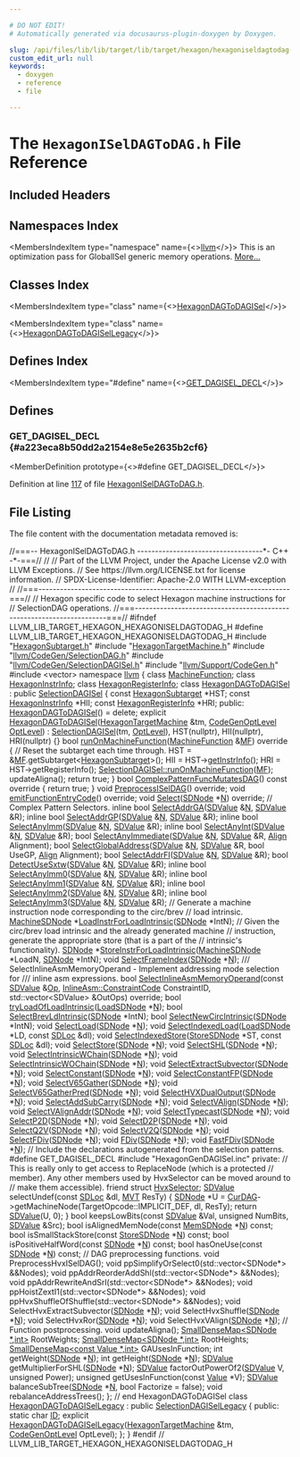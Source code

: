 ```yaml
---

# DO NOT EDIT!
# Automatically generated via docusaurus-plugin-doxygen by Doxygen.

slug: /api/files/lib/lib/target/lib/target/hexagon/hexagoniseldagtodag-h
custom_edit_url: null
keywords:
  - doxygen
  - reference
  - file

---
```





# The `HexagonISelDAGToDAG.h` File Reference

<DoxygenPage pluginConfig={pluginConfig}>



## Included Headers

<IncludesList>
<IncludesListItem
  filePath="HexagonSubtarget.h"
  permalink="/docs/api/files/lib/lib/target/lib/target/hexagon/hexagonsubtarget-h"
  isLocal="true" />
<IncludesListItem
  filePath="HexagonTargetMachine.h"
  permalink="/docs/api/files/lib/lib/target/lib/target/hexagon/hexagontargetmachine-h"
  isLocal="true" />
<IncludesListItem
  filePath="llvm/CodeGen/SelectionDAG.h"
  permalink="/docs/api/files/include/include/llvm/include/llvm/codegen/selectiondag-h"
  isLocal="true" />
<IncludesListItem
  filePath="llvm/CodeGen/SelectionDAGISel.h"
  permalink="/docs/api/files/include/include/llvm/include/llvm/codegen/selectiondagisel-h"
  isLocal="true" />
<IncludesListItem
  filePath="llvm/Support/CodeGen.h"
  permalink="/docs/api/files/include/include/llvm/include/llvm/support/codegen-h"
  isLocal="true" />
<IncludesListItem
  filePath="vector"
  permalink=""
  isLocal="false" />
<IncludesListItem
  filePath="HexagonGenDAGISel.inc"
  permalink=""
  isLocal="true" />
</IncludesList>

## Namespaces Index

<MembersIndex>

<MembersIndexItem
  type="namespace"
  name={<><a href="/docs/api/namespaces/llvm">llvm</a></>}>
This is an optimization pass for GlobalISel generic memory operations. <a href="/docs/api/namespaces/llvm/#details">More...</a>
</MembersIndexItem>

</MembersIndex>

## Classes Index

<MembersIndex>

<MembersIndexItem
  type="class"
  name={<><a href="/docs/api/classes/llvm/hexagondagtodagisel">HexagonDAGToDAGISel</a></>}>
</MembersIndexItem>

<MembersIndexItem
  type="class"
  name={<><a href="/docs/api/classes/llvm/hexagondagtodagisellegacy">HexagonDAGToDAGISelLegacy</a></>}>
</MembersIndexItem>

</MembersIndex>

## Defines Index

<MembersIndex>

<MembersIndexItem
  type="#define"
  name={<><a href="#a223eca8b50dd2a2154e8e5e2635b2cf6">GET&#95;DAGISEL&#95;DECL</a></>}>
</MembersIndexItem>

</MembersIndex>


<SectionDefinition>

## Defines

### GET&#95;DAGISEL&#95;DECL {#a223eca8b50dd2a2154e8e5e2635b2cf6}

<MemberDefinition
  prototype={<>#define GET&#95;DAGISEL&#95;DECL</>}>

Definition at line <a href="#l00117">117</a> of file <a href="/docs/api/files/lib/lib/target/lib/target/hexagon/hexagoniseldagtodag-h">HexagonISelDAGToDAG.h</a>.
</MemberDefinition>

</SectionDefinition>

## File Listing

The file content with the documentation metadata removed is:

<ProgramListing>

<Link id="l00001" /><CodeLine lineNumber="1"><Highlight kind="comment">//===-- HexagonISelDAGToDAG.h -----------------------------------&#42;- C++ -&#42;-===//</Highlight><Highlight kind="normal"></Highlight></CodeLine>
<Link id="l00002" /><CodeLine lineNumber="2"><Highlight kind="normal"></Highlight><Highlight kind="comment">//</Highlight><Highlight kind="normal"></Highlight></CodeLine>
<Link id="l00003" /><CodeLine lineNumber="3"><Highlight kind="normal"></Highlight><Highlight kind="comment">// Part of the LLVM Project, under the Apache License v2.0 with LLVM Exceptions.</Highlight><Highlight kind="normal"></Highlight></CodeLine>
<Link id="l00004" /><CodeLine lineNumber="4"><Highlight kind="normal"></Highlight><Highlight kind="comment">// See https://llvm.org/LICENSE.txt for license information.</Highlight><Highlight kind="normal"></Highlight></CodeLine>
<Link id="l00005" /><CodeLine lineNumber="5"><Highlight kind="normal"></Highlight><Highlight kind="comment">// SPDX-License-Identifier: Apache-2.0 WITH LLVM-exception</Highlight><Highlight kind="normal"></Highlight></CodeLine>
<Link id="l00006" /><CodeLine lineNumber="6"><Highlight kind="normal"></Highlight><Highlight kind="comment">//</Highlight><Highlight kind="normal"></Highlight></CodeLine>
<Link id="l00007" /><CodeLine lineNumber="7"><Highlight kind="normal"></Highlight><Highlight kind="comment">//===----------------------------------------------------------------------===//</Highlight><Highlight kind="normal"></Highlight></CodeLine>
<Link id="l00008" /><CodeLine lineNumber="8"><Highlight kind="normal"></Highlight><Highlight kind="comment">// Hexagon specific code to select Hexagon machine instructions for</Highlight><Highlight kind="normal"></Highlight></CodeLine>
<Link id="l00009" /><CodeLine lineNumber="9"><Highlight kind="normal"></Highlight><Highlight kind="comment">// SelectionDAG operations.</Highlight><Highlight kind="normal"></Highlight></CodeLine>
<Link id="l00010" /><CodeLine lineNumber="10"><Highlight kind="normal"></Highlight><Highlight kind="comment">//===----------------------------------------------------------------------===//</Highlight><Highlight kind="normal"></Highlight></CodeLine>
<Link id="l00011" /><CodeLine lineNumber="11"><Highlight kind="normal"></Highlight></CodeLine>
<Link id="l00012" /><CodeLine lineNumber="12"><Highlight kind="normal"></Highlight><Highlight kind="preprocessor">#ifndef LLVM&#95;LIB&#95;TARGET&#95;HEXAGON&#95;HEXAGONISELDAGTODAG&#95;H</Highlight><Highlight kind="normal"></Highlight></CodeLine>
<Link id="l00013" /><CodeLine lineNumber="13"><Highlight kind="normal"></Highlight><Highlight kind="preprocessor">#define LLVM&#95;LIB&#95;TARGET&#95;HEXAGON&#95;HEXAGONISELDAGTODAG&#95;H</Highlight><Highlight kind="normal"></Highlight></CodeLine>
<Link id="l00014" /><CodeLine lineNumber="14"><Highlight kind="normal"></Highlight></CodeLine>
<Link id="l00015" /><CodeLine lineNumber="15"><Highlight kind="normal"></Highlight><Highlight kind="preprocessor">#include &quot;<a href="/docs/api/files/lib/lib/target/lib/target/hexagon/hexagonsubtarget-h">HexagonSubtarget.h</a>&quot;</Highlight><Highlight kind="normal"></Highlight></CodeLine>
<Link id="l00016" /><CodeLine lineNumber="16"><Highlight kind="normal"></Highlight><Highlight kind="preprocessor">#include &quot;<a href="/docs/api/files/lib/lib/target/lib/target/hexagon/hexagontargetmachine-h">HexagonTargetMachine.h</a>&quot;</Highlight><Highlight kind="normal"></Highlight></CodeLine>
<Link id="l00017" /><CodeLine lineNumber="17"><Highlight kind="normal"></Highlight><Highlight kind="preprocessor">#include &quot;<a href="/docs/api/files/include/include/llvm/include/llvm/codegen/selectiondag-h">llvm/CodeGen/SelectionDAG.h</a>&quot;</Highlight><Highlight kind="normal"></Highlight></CodeLine>
<Link id="l00018" /><CodeLine lineNumber="18"><Highlight kind="normal"></Highlight><Highlight kind="preprocessor">#include &quot;<a href="/docs/api/files/include/include/llvm/include/llvm/codegen/selectiondagisel-h">llvm/CodeGen/SelectionDAGISel.h</a>&quot;</Highlight><Highlight kind="normal"></Highlight></CodeLine>
<Link id="l00019" /><CodeLine lineNumber="19"><Highlight kind="normal"></Highlight><Highlight kind="preprocessor">#include &quot;<a href="/docs/api/files/include/include/llvm/include/llvm/support/codegen-h">llvm/Support/CodeGen.h</a>&quot;</Highlight><Highlight kind="normal"></Highlight></CodeLine>
<Link id="l00020" /><CodeLine lineNumber="20"><Highlight kind="normal"></Highlight></CodeLine>
<Link id="l00021" /><CodeLine lineNumber="21"><Highlight kind="normal"></Highlight><Highlight kind="preprocessor">#include &lt;vector&gt;</Highlight><Highlight kind="normal"></Highlight></CodeLine>
<Link id="l00022" /><CodeLine lineNumber="22"><Highlight kind="normal"></Highlight></CodeLine>
<Link id="l00023" /><CodeLine lineNumber="23"><Highlight kind="normal"></Highlight><Highlight kind="keyword">namespace </Highlight><Highlight kind="normal"><a href="/docs/api/namespaces/llvm">llvm</a> &#123;</Highlight></CodeLine>
<Link id="l00024" /><CodeLine lineNumber="24"><Highlight kind="normal"></Highlight><Highlight kind="keyword">class </Highlight><Highlight kind="normal"><a href="/docs/api/classes/llvm/machinefunction">MachineFunction</a>;</Highlight></CodeLine>
<Link id="l00025" /><CodeLine lineNumber="25"><Highlight kind="normal"></Highlight><Highlight kind="keyword">class </Highlight><Highlight kind="normal"><a href="/docs/api/classes/llvm/hexagoninstrinfo">HexagonInstrInfo</a>;</Highlight></CodeLine>
<Link id="l00026" /><CodeLine lineNumber="26"><Highlight kind="normal"></Highlight><Highlight kind="keyword">class </Highlight><Highlight kind="normal"><a href="/docs/api/classes/llvm/hexagonregisterinfo">HexagonRegisterInfo</a>;</Highlight></CodeLine>
<Link id="l00027" /><CodeLine lineNumber="27"><Highlight kind="normal"></Highlight></CodeLine>
<Link id="l00028" /><CodeLine lineNumber="28" lineLink="/docs/api/classes/llvm/hexagondagtodagisel"><Highlight kind="normal"></Highlight><Highlight kind="keyword">class </Highlight><Highlight kind="normal"><a href="/docs/api/classes/llvm/hexagondagtodagisel/#ad43aeffcda0c2f1e1c77014659780f6b">HexagonDAGToDAGISel</a> : </Highlight><Highlight kind="keyword">public</Highlight><Highlight kind="normal"> <a href="/docs/api/classes/llvm/selectiondagisel/#aeac54a65abd3a93279e58b0f474028fc">SelectionDAGISel</a> &#123;</Highlight></CodeLine>
<Link id="l00029" /><CodeLine lineNumber="29"><Highlight kind="normal">  </Highlight><Highlight kind="keyword">const</Highlight><Highlight kind="normal"> <a href="/docs/api/classes/llvm/hexagonsubtarget">HexagonSubtarget</a> &#42;HST;</Highlight></CodeLine>
<Link id="l00030" /><CodeLine lineNumber="30"><Highlight kind="normal">  </Highlight><Highlight kind="keyword">const</Highlight><Highlight kind="normal"> <a href="/docs/api/classes/llvm/hexagoninstrinfo">HexagonInstrInfo</a> &#42;HII;</Highlight></CodeLine>
<Link id="l00031" /><CodeLine lineNumber="31"><Highlight kind="normal">  </Highlight><Highlight kind="keyword">const</Highlight><Highlight kind="normal"> <a href="/docs/api/classes/llvm/hexagonregisterinfo">HexagonRegisterInfo</a> &#42;HRI;</Highlight></CodeLine>
<Link id="l00032" /><CodeLine lineNumber="32"><Highlight kind="normal"></Highlight></CodeLine>
<Link id="l00033" /><CodeLine lineNumber="33"><Highlight kind="normal"></Highlight><Highlight kind="keyword">public</Highlight><Highlight kind="normal">:</Highlight></CodeLine>
<Link id="l00034" /><CodeLine lineNumber="34" lineLink="/docs/api/classes/llvm/hexagondagtodagisel/#ad43aeffcda0c2f1e1c77014659780f6b"><Highlight kind="normal">  <a href="/docs/api/classes/llvm/hexagondagtodagisel/#ad43aeffcda0c2f1e1c77014659780f6b">HexagonDAGToDAGISel</a>() = </Highlight><Highlight kind="keyword">delete</Highlight><Highlight kind="normal">;</Highlight></CodeLine>
<Link id="l00035" /><CodeLine lineNumber="35"><Highlight kind="normal"></Highlight></CodeLine>
<Link id="l00036" /><CodeLine lineNumber="36" lineLink="/docs/api/classes/llvm/hexagondagtodagisel/#ae941b461f1abda6ef7a697597cb7e585"><Highlight kind="normal">  </Highlight><Highlight kind="keyword">explicit</Highlight><Highlight kind="normal"> <a href="/docs/api/classes/llvm/hexagondagtodagisel/#ae941b461f1abda6ef7a697597cb7e585">HexagonDAGToDAGISel</a>(<a href="/docs/api/classes/llvm/hexagontargetmachine">HexagonTargetMachine</a> &amp;tm,</Highlight></CodeLine>
<Link id="l00037" /><CodeLine lineNumber="37"><Highlight kind="normal">                               <a href="/docs/api/namespaces/llvm/#a8ec1bf8d7b792ca9fac56f8514db18d2">CodeGenOptLevel</a> <a href="/docs/api/classes/llvm/selectiondagisel/#a5386ceeb71599848944185c0035e0e94">OptLevel</a>)</Highlight></CodeLine>
<Link id="l00038" /><CodeLine lineNumber="38"><Highlight kind="normal">      : <a href="/docs/api/classes/llvm/selectiondagisel/#aeac54a65abd3a93279e58b0f474028fc">SelectionDAGISel</a>(tm, <a href="/docs/api/classes/llvm/selectiondagisel/#a5386ceeb71599848944185c0035e0e94">OptLevel</a>), HST(nullptr), HII(nullptr),</Highlight></CodeLine>
<Link id="l00039" /><CodeLine lineNumber="39"><Highlight kind="normal">        HRI(nullptr) &#123;&#125;</Highlight></CodeLine>
<Link id="l00040" /><CodeLine lineNumber="40"><Highlight kind="normal"></Highlight></CodeLine>
<Link id="l00041" /><CodeLine lineNumber="41" lineLink="/docs/api/classes/llvm/hexagondagtodagisel/#a7f154b7960df132b1db218bad3216197"><Highlight kind="normal">  </Highlight><Highlight kind="keywordtype">bool</Highlight><Highlight kind="normal"> <a href="/docs/api/classes/llvm/hexagondagtodagisel/#a7f154b7960df132b1db218bad3216197">runOnMachineFunction</a>(<a href="/docs/api/classes/llvm/machinefunction">MachineFunction</a> &amp;<a href="/docs/api/classes/llvm/selectiondagisel/#a23107e32342f5488a5edfa71aff54700">MF</a>)</Highlight><Highlight kind="keyword"> override </Highlight><Highlight kind="normal">&#123;</Highlight></CodeLine>
<Link id="l00042" /><CodeLine lineNumber="42"><Highlight kind="normal">    </Highlight><Highlight kind="comment">// Reset the subtarget each time through.</Highlight><Highlight kind="normal"></Highlight></CodeLine>
<Link id="l00043" /><CodeLine lineNumber="43"><Highlight kind="normal">    HST = &amp;<a href="/docs/api/classes/llvm/selectiondagisel/#a23107e32342f5488a5edfa71aff54700">MF</a>.getSubtarget&lt;<a href="/docs/api/classes/llvm/hexagonsubtarget">HexagonSubtarget</a>&gt;();</Highlight></CodeLine>
<Link id="l00044" /><CodeLine lineNumber="44"><Highlight kind="normal">    HII = HST-&gt;<a href="/docs/api/classes/llvm/hexagonsubtarget/#a21e692502cb75b1488e8b4047000ace6">getInstrInfo</a>();</Highlight></CodeLine>
<Link id="l00045" /><CodeLine lineNumber="45"><Highlight kind="normal">    HRI = HST-&gt;getRegisterInfo();</Highlight></CodeLine>
<Link id="l00046" /><CodeLine lineNumber="46"><Highlight kind="normal">    <a href="/docs/api/classes/llvm/selectiondagisel/#af17ffaab7d809b7d56e212a46f26f1a2">SelectionDAGISel::runOnMachineFunction</a>(<a href="/docs/api/classes/llvm/selectiondagisel/#a23107e32342f5488a5edfa71aff54700">MF</a>);</Highlight></CodeLine>
<Link id="l00047" /><CodeLine lineNumber="47"><Highlight kind="normal">    updateAligna();</Highlight></CodeLine>
<Link id="l00048" /><CodeLine lineNumber="48"><Highlight kind="normal">    </Highlight><Highlight kind="keywordflow">return</Highlight><Highlight kind="normal"> </Highlight><Highlight kind="keyword">true</Highlight><Highlight kind="normal">;</Highlight></CodeLine>
<Link id="l00049" /><CodeLine lineNumber="49"><Highlight kind="normal">  &#125;</Highlight></CodeLine>
<Link id="l00050" /><CodeLine lineNumber="50"><Highlight kind="normal"></Highlight></CodeLine>
<Link id="l00051" /><CodeLine lineNumber="51" lineLink="/docs/api/classes/llvm/hexagondagtodagisel/#af431345c30396b855525264428b10e2a"><Highlight kind="normal">  </Highlight><Highlight kind="keywordtype">bool</Highlight><Highlight kind="normal"> <a href="/docs/api/classes/llvm/hexagondagtodagisel/#af431345c30396b855525264428b10e2a">ComplexPatternFuncMutatesDAG</a>()</Highlight><Highlight kind="keyword"> const override </Highlight><Highlight kind="normal">&#123;</Highlight></CodeLine>
<Link id="l00052" /><CodeLine lineNumber="52"><Highlight kind="normal">    </Highlight><Highlight kind="keywordflow">return</Highlight><Highlight kind="normal"> </Highlight><Highlight kind="keyword">true</Highlight><Highlight kind="normal">;</Highlight></CodeLine>
<Link id="l00053" /><CodeLine lineNumber="53"><Highlight kind="normal">  &#125;</Highlight></CodeLine>
<Link id="l00054" /><CodeLine lineNumber="54"><Highlight kind="normal">  </Highlight><Highlight kind="keywordtype">void</Highlight><Highlight kind="normal"> <a href="/docs/api/classes/llvm/hexagondagtodagisel/#ad83627951b8c14a59773abf836d4e91a">PreprocessISelDAG</a>() </Highlight><Highlight kind="keyword">override</Highlight><Highlight kind="normal">;</Highlight></CodeLine>
<Link id="l00055" /><CodeLine lineNumber="55"><Highlight kind="normal">  </Highlight><Highlight kind="keywordtype">void</Highlight><Highlight kind="normal"> <a href="/docs/api/classes/llvm/hexagondagtodagisel/#a9c2ee381172db4d044e61d3438031d6b">emitFunctionEntryCode</a>() </Highlight><Highlight kind="keyword">override</Highlight><Highlight kind="normal">;</Highlight></CodeLine>
<Link id="l00056" /><CodeLine lineNumber="56"><Highlight kind="normal"></Highlight></CodeLine>
<Link id="l00057" /><CodeLine lineNumber="57"><Highlight kind="normal">  </Highlight><Highlight kind="keywordtype">void</Highlight><Highlight kind="normal"> <a href="/docs/api/files/lib/lib/target/lib/target/amdgpu/amdgpuregbankselect-cpp/#a09bc27545df3b02401428427d0b5ce6f">Select</a>(<a href="/docs/api/classes/llvm/sdnode">SDNode</a> &#42;<a href="/docs/api/files/lib/lib/support/regcomp-c/#a0240ac851181b84ac374872dc5434ee4">N</a>) </Highlight><Highlight kind="keyword">override</Highlight><Highlight kind="normal">;</Highlight></CodeLine>
<Link id="l00058" /><CodeLine lineNumber="58"><Highlight kind="normal"></Highlight></CodeLine>
<Link id="l00059" /><CodeLine lineNumber="59"><Highlight kind="normal">  </Highlight><Highlight kind="comment">// Complex Pattern Selectors.</Highlight><Highlight kind="normal"></Highlight></CodeLine>
<Link id="l00060" /><CodeLine lineNumber="60"><Highlight kind="normal">  </Highlight><Highlight kind="keyword">inline</Highlight><Highlight kind="normal"> </Highlight><Highlight kind="keywordtype">bool</Highlight><Highlight kind="normal"> <a href="/docs/api/classes/llvm/hexagondagtodagisel/#ad82490861a604d6457d0303de8a6dd71">SelectAddrGA</a>(<a href="/docs/api/classes/llvm/sdvalue">SDValue</a> &amp;<a href="/docs/api/files/lib/lib/support/regcomp-c/#a0240ac851181b84ac374872dc5434ee4">N</a>, <a href="/docs/api/classes/llvm/sdvalue">SDValue</a> &amp;R);</Highlight></CodeLine>
<Link id="l00061" /><CodeLine lineNumber="61"><Highlight kind="normal">  </Highlight><Highlight kind="keyword">inline</Highlight><Highlight kind="normal"> </Highlight><Highlight kind="keywordtype">bool</Highlight><Highlight kind="normal"> <a href="/docs/api/classes/llvm/hexagondagtodagisel/#abfabded517d3209aa4c255d960084594">SelectAddrGP</a>(<a href="/docs/api/classes/llvm/sdvalue">SDValue</a> &amp;<a href="/docs/api/files/lib/lib/support/regcomp-c/#a0240ac851181b84ac374872dc5434ee4">N</a>, <a href="/docs/api/classes/llvm/sdvalue">SDValue</a> &amp;R);</Highlight></CodeLine>
<Link id="l00062" /><CodeLine lineNumber="62"><Highlight kind="normal">  </Highlight><Highlight kind="keyword">inline</Highlight><Highlight kind="normal"> </Highlight><Highlight kind="keywordtype">bool</Highlight><Highlight kind="normal"> <a href="/docs/api/classes/llvm/hexagondagtodagisel/#a7527b24d85c4aa35171099953fcabfa2">SelectAnyImm</a>(<a href="/docs/api/classes/llvm/sdvalue">SDValue</a> &amp;<a href="/docs/api/files/lib/lib/support/regcomp-c/#a0240ac851181b84ac374872dc5434ee4">N</a>, <a href="/docs/api/classes/llvm/sdvalue">SDValue</a> &amp;R);</Highlight></CodeLine>
<Link id="l00063" /><CodeLine lineNumber="63"><Highlight kind="normal">  </Highlight><Highlight kind="keyword">inline</Highlight><Highlight kind="normal"> </Highlight><Highlight kind="keywordtype">bool</Highlight><Highlight kind="normal"> <a href="/docs/api/classes/llvm/hexagondagtodagisel/#ad73feabd95918a5b10656d50bc253abf">SelectAnyInt</a>(<a href="/docs/api/classes/llvm/sdvalue">SDValue</a> &amp;<a href="/docs/api/files/lib/lib/support/regcomp-c/#a0240ac851181b84ac374872dc5434ee4">N</a>, <a href="/docs/api/classes/llvm/sdvalue">SDValue</a> &amp;R);</Highlight></CodeLine>
<Link id="l00064" /><CodeLine lineNumber="64"><Highlight kind="normal">  </Highlight><Highlight kind="keywordtype">bool</Highlight><Highlight kind="normal"> <a href="/docs/api/classes/llvm/hexagondagtodagisel/#ac0b6934aa9318a8cb77d28f412a17879">SelectAnyImmediate</a>(<a href="/docs/api/classes/llvm/sdvalue">SDValue</a> &amp;<a href="/docs/api/files/lib/lib/support/regcomp-c/#a0240ac851181b84ac374872dc5434ee4">N</a>, <a href="/docs/api/classes/llvm/sdvalue">SDValue</a> &amp;R, <a href="/docs/api/structs/llvm/align">Align</a> Alignment);</Highlight></CodeLine>
<Link id="l00065" /><CodeLine lineNumber="65"><Highlight kind="normal">  </Highlight><Highlight kind="keywordtype">bool</Highlight><Highlight kind="normal"> <a href="/docs/api/classes/llvm/hexagondagtodagisel/#ac2657ca8507a7d9b4b8f0e426dd48605">SelectGlobalAddress</a>(<a href="/docs/api/classes/llvm/sdvalue">SDValue</a> &amp;<a href="/docs/api/files/lib/lib/support/regcomp-c/#a0240ac851181b84ac374872dc5434ee4">N</a>, <a href="/docs/api/classes/llvm/sdvalue">SDValue</a> &amp;R, </Highlight><Highlight kind="keywordtype">bool</Highlight><Highlight kind="normal"> UseGP, <a href="/docs/api/structs/llvm/align">Align</a> Alignment);</Highlight></CodeLine>
<Link id="l00066" /><CodeLine lineNumber="66"><Highlight kind="normal">  </Highlight><Highlight kind="keywordtype">bool</Highlight><Highlight kind="normal"> <a href="/docs/api/classes/llvm/hexagondagtodagisel/#aa5ffc8ad80e12c7f12a3ce994c083691">SelectAddrFI</a>(<a href="/docs/api/classes/llvm/sdvalue">SDValue</a> &amp;<a href="/docs/api/files/lib/lib/support/regcomp-c/#a0240ac851181b84ac374872dc5434ee4">N</a>, <a href="/docs/api/classes/llvm/sdvalue">SDValue</a> &amp;R);</Highlight></CodeLine>
<Link id="l00067" /><CodeLine lineNumber="67"><Highlight kind="normal">  </Highlight><Highlight kind="keywordtype">bool</Highlight><Highlight kind="normal"> <a href="/docs/api/classes/llvm/hexagondagtodagisel/#a96da5708e20bbbc59324f0985bd9df30">DetectUseSxtw</a>(<a href="/docs/api/classes/llvm/sdvalue">SDValue</a> &amp;<a href="/docs/api/files/lib/lib/support/regcomp-c/#a0240ac851181b84ac374872dc5434ee4">N</a>, <a href="/docs/api/classes/llvm/sdvalue">SDValue</a> &amp;R);</Highlight></CodeLine>
<Link id="l00068" /><CodeLine lineNumber="68"><Highlight kind="normal"></Highlight></CodeLine>
<Link id="l00069" /><CodeLine lineNumber="69"><Highlight kind="normal">  </Highlight><Highlight kind="keyword">inline</Highlight><Highlight kind="normal"> </Highlight><Highlight kind="keywordtype">bool</Highlight><Highlight kind="normal"> <a href="/docs/api/classes/llvm/hexagondagtodagisel/#a78c6d356aa69c648efe388813d47c60a">SelectAnyImm0</a>(<a href="/docs/api/classes/llvm/sdvalue">SDValue</a> &amp;<a href="/docs/api/files/lib/lib/support/regcomp-c/#a0240ac851181b84ac374872dc5434ee4">N</a>, <a href="/docs/api/classes/llvm/sdvalue">SDValue</a> &amp;R);</Highlight></CodeLine>
<Link id="l00070" /><CodeLine lineNumber="70"><Highlight kind="normal">  </Highlight><Highlight kind="keyword">inline</Highlight><Highlight kind="normal"> </Highlight><Highlight kind="keywordtype">bool</Highlight><Highlight kind="normal"> <a href="/docs/api/classes/llvm/hexagondagtodagisel/#a889f711e0bade47ea06c2d5ee5c8bd8e">SelectAnyImm1</a>(<a href="/docs/api/classes/llvm/sdvalue">SDValue</a> &amp;<a href="/docs/api/files/lib/lib/support/regcomp-c/#a0240ac851181b84ac374872dc5434ee4">N</a>, <a href="/docs/api/classes/llvm/sdvalue">SDValue</a> &amp;R);</Highlight></CodeLine>
<Link id="l00071" /><CodeLine lineNumber="71"><Highlight kind="normal">  </Highlight><Highlight kind="keyword">inline</Highlight><Highlight kind="normal"> </Highlight><Highlight kind="keywordtype">bool</Highlight><Highlight kind="normal"> <a href="/docs/api/classes/llvm/hexagondagtodagisel/#a72fcfc71c65503d007cb61ea3d73f93a">SelectAnyImm2</a>(<a href="/docs/api/classes/llvm/sdvalue">SDValue</a> &amp;<a href="/docs/api/files/lib/lib/support/regcomp-c/#a0240ac851181b84ac374872dc5434ee4">N</a>, <a href="/docs/api/classes/llvm/sdvalue">SDValue</a> &amp;R);</Highlight></CodeLine>
<Link id="l00072" /><CodeLine lineNumber="72"><Highlight kind="normal">  </Highlight><Highlight kind="keyword">inline</Highlight><Highlight kind="normal"> </Highlight><Highlight kind="keywordtype">bool</Highlight><Highlight kind="normal"> <a href="/docs/api/classes/llvm/hexagondagtodagisel/#ac83bd6f6dd6acad0bbf4a5acae1efbf8">SelectAnyImm3</a>(<a href="/docs/api/classes/llvm/sdvalue">SDValue</a> &amp;<a href="/docs/api/files/lib/lib/support/regcomp-c/#a0240ac851181b84ac374872dc5434ee4">N</a>, <a href="/docs/api/classes/llvm/sdvalue">SDValue</a> &amp;R);</Highlight></CodeLine>
<Link id="l00073" /><CodeLine lineNumber="73"><Highlight kind="normal"></Highlight></CodeLine>
<Link id="l00074" /><CodeLine lineNumber="74"><Highlight kind="normal">  </Highlight><Highlight kind="comment">// Generate a machine instruction node corresponding to the circ/brev</Highlight><Highlight kind="normal"></Highlight></CodeLine>
<Link id="l00075" /><CodeLine lineNumber="75"><Highlight kind="normal">  </Highlight><Highlight kind="comment">// load intrinsic.</Highlight><Highlight kind="normal"></Highlight></CodeLine>
<Link id="l00076" /><CodeLine lineNumber="76"><Highlight kind="normal">  <a href="/docs/api/classes/llvm/machinesdnode">MachineSDNode</a> &#42;<a href="/docs/api/classes/llvm/hexagondagtodagisel/#a6df0bebd8a9245a944f0682ac1231a1b">LoadInstrForLoadIntrinsic</a>(<a href="/docs/api/classes/llvm/sdnode">SDNode</a> &#42;IntN);</Highlight></CodeLine>
<Link id="l00077" /><CodeLine lineNumber="77"><Highlight kind="normal">  </Highlight><Highlight kind="comment">// Given the circ/brev load intrinsic and the already generated machine</Highlight><Highlight kind="normal"></Highlight></CodeLine>
<Link id="l00078" /><CodeLine lineNumber="78"><Highlight kind="normal">  </Highlight><Highlight kind="comment">// instruction, generate the appropriate store (that is a part of the</Highlight><Highlight kind="normal"></Highlight></CodeLine>
<Link id="l00079" /><CodeLine lineNumber="79"><Highlight kind="normal">  </Highlight><Highlight kind="comment">// intrinsic&#39;s functionality).</Highlight><Highlight kind="normal"></Highlight></CodeLine>
<Link id="l00080" /><CodeLine lineNumber="80"><Highlight kind="normal">  <a href="/docs/api/classes/llvm/sdnode">SDNode</a> &#42;<a href="/docs/api/classes/llvm/hexagondagtodagisel/#ab58a68a9178bb332e0c3f5c19fd381ec">StoreInstrForLoadIntrinsic</a>(<a href="/docs/api/classes/llvm/machinesdnode">MachineSDNode</a> &#42;LoadN, <a href="/docs/api/classes/llvm/sdnode">SDNode</a> &#42;IntN);</Highlight></CodeLine>
<Link id="l00081" /><CodeLine lineNumber="81"><Highlight kind="normal"></Highlight></CodeLine>
<Link id="l00082" /><CodeLine lineNumber="82"><Highlight kind="normal">  </Highlight><Highlight kind="keywordtype">void</Highlight><Highlight kind="normal"> <a href="/docs/api/classes/llvm/hexagondagtodagisel/#ac57730efce0c1f82628bcdeb5ae42ce9">SelectFrameIndex</a>(<a href="/docs/api/classes/llvm/sdnode">SDNode</a> &#42;<a href="/docs/api/files/lib/lib/support/regcomp-c/#a0240ac851181b84ac374872dc5434ee4">N</a>);</Highlight><Highlight kind="comment"></Highlight></CodeLine>
<Link id="l00083" /><CodeLine lineNumber="83"><Highlight kind="comment">  /// SelectInlineAsmMemoryOperand - Implement addressing mode selection for</Highlight></CodeLine>
<Link id="l00084" /><CodeLine lineNumber="84"><Highlight kind="comment">  /// inline asm expressions.</Highlight><Highlight kind="normal"></Highlight></CodeLine>
<Link id="l00085" /><CodeLine lineNumber="85"><Highlight kind="normal">  </Highlight><Highlight kind="keywordtype">bool</Highlight><Highlight kind="normal"> <a href="/docs/api/classes/llvm/hexagondagtodagisel/#ae609628a91aa9e46d897e271e1a51a79">SelectInlineAsmMemoryOperand</a>(</Highlight><Highlight kind="keyword">const</Highlight><Highlight kind="normal"> <a href="/docs/api/classes/llvm/sdvalue">SDValue</a> &amp;<a href="/docs/api/namespaces/llvm/#ab471937b9a227e70c7fe8bd9604014d6">Op</a>,</Highlight></CodeLine>
<Link id="l00086" /><CodeLine lineNumber="86"><Highlight kind="normal">                                    <a href="/docs/api/classes/llvm/inlineasm/#af73223719f15f8ca95f36ce43aa9d6d0">InlineAsm::ConstraintCode</a> ConstraintID,</Highlight></CodeLine>
<Link id="l00087" /><CodeLine lineNumber="87"><Highlight kind="normal">                                    std::vector&lt;SDValue&gt; &amp;OutOps) </Highlight><Highlight kind="keyword">override</Highlight><Highlight kind="normal">;</Highlight></CodeLine>
<Link id="l00088" /><CodeLine lineNumber="88"><Highlight kind="normal">  </Highlight><Highlight kind="keywordtype">bool</Highlight><Highlight kind="normal"> <a href="/docs/api/classes/llvm/hexagondagtodagisel/#a5ca4c7ea43e08e07577cb9024b1f769f">tryLoadOfLoadIntrinsic</a>(<a href="/docs/api/classes/llvm/loadsdnode">LoadSDNode</a> &#42;<a href="/docs/api/files/lib/lib/support/regcomp-c/#a0240ac851181b84ac374872dc5434ee4">N</a>);</Highlight></CodeLine>
<Link id="l00089" /><CodeLine lineNumber="89"><Highlight kind="normal">  </Highlight><Highlight kind="keywordtype">bool</Highlight><Highlight kind="normal"> <a href="/docs/api/classes/llvm/hexagondagtodagisel/#a97ed12d88f268d0adc4202788727a7e7">SelectBrevLdIntrinsic</a>(<a href="/docs/api/classes/llvm/sdnode">SDNode</a> &#42;IntN);</Highlight></CodeLine>
<Link id="l00090" /><CodeLine lineNumber="90"><Highlight kind="normal">  </Highlight><Highlight kind="keywordtype">bool</Highlight><Highlight kind="normal"> <a href="/docs/api/classes/llvm/hexagondagtodagisel/#a420a3a405f7aa80d6963eb2d9a2d641b">SelectNewCircIntrinsic</a>(<a href="/docs/api/classes/llvm/sdnode">SDNode</a> &#42;IntN);</Highlight></CodeLine>
<Link id="l00091" /><CodeLine lineNumber="91"><Highlight kind="normal">  </Highlight><Highlight kind="keywordtype">void</Highlight><Highlight kind="normal"> <a href="/docs/api/classes/llvm/hexagondagtodagisel/#ad375e79751436bc412d0c4e8ccfad806">SelectLoad</a>(<a href="/docs/api/classes/llvm/sdnode">SDNode</a> &#42;<a href="/docs/api/files/lib/lib/support/regcomp-c/#a0240ac851181b84ac374872dc5434ee4">N</a>);</Highlight></CodeLine>
<Link id="l00092" /><CodeLine lineNumber="92"><Highlight kind="normal">  </Highlight><Highlight kind="keywordtype">void</Highlight><Highlight kind="normal"> <a href="/docs/api/classes/llvm/hexagondagtodagisel/#a5ed109e1cb014423460d747d1bad657c">SelectIndexedLoad</a>(<a href="/docs/api/classes/llvm/loadsdnode">LoadSDNode</a> &#42;LD, </Highlight><Highlight kind="keyword">const</Highlight><Highlight kind="normal"> <a href="/docs/api/classes/llvm/sdloc">SDLoc</a> &amp;dl);</Highlight></CodeLine>
<Link id="l00093" /><CodeLine lineNumber="93"><Highlight kind="normal">  </Highlight><Highlight kind="keywordtype">void</Highlight><Highlight kind="normal"> <a href="/docs/api/classes/llvm/hexagondagtodagisel/#af4925542ba74593f756efe144083d031">SelectIndexedStore</a>(<a href="/docs/api/classes/llvm/storesdnode">StoreSDNode</a> &#42;ST, </Highlight><Highlight kind="keyword">const</Highlight><Highlight kind="normal"> <a href="/docs/api/classes/llvm/sdloc">SDLoc</a> &amp;dl);</Highlight></CodeLine>
<Link id="l00094" /><CodeLine lineNumber="94"><Highlight kind="normal">  </Highlight><Highlight kind="keywordtype">void</Highlight><Highlight kind="normal"> <a href="/docs/api/classes/llvm/hexagondagtodagisel/#ad14724ea374cf56cc982c55eee97c03e">SelectStore</a>(<a href="/docs/api/classes/llvm/sdnode">SDNode</a> &#42;<a href="/docs/api/files/lib/lib/support/regcomp-c/#a0240ac851181b84ac374872dc5434ee4">N</a>);</Highlight></CodeLine>
<Link id="l00095" /><CodeLine lineNumber="95"><Highlight kind="normal">  </Highlight><Highlight kind="keywordtype">void</Highlight><Highlight kind="normal"> <a href="/docs/api/classes/llvm/hexagondagtodagisel/#a7cd9aa3bf030f7964c739b25a7b7965f">SelectSHL</a>(<a href="/docs/api/classes/llvm/sdnode">SDNode</a> &#42;<a href="/docs/api/files/lib/lib/support/regcomp-c/#a0240ac851181b84ac374872dc5434ee4">N</a>);</Highlight></CodeLine>
<Link id="l00096" /><CodeLine lineNumber="96"><Highlight kind="normal">  </Highlight><Highlight kind="keywordtype">void</Highlight><Highlight kind="normal"> <a href="/docs/api/classes/llvm/hexagondagtodagisel/#a805185e4d0df1acb7b434915aaefb5d4">SelectIntrinsicWChain</a>(<a href="/docs/api/classes/llvm/sdnode">SDNode</a> &#42;<a href="/docs/api/files/lib/lib/support/regcomp-c/#a0240ac851181b84ac374872dc5434ee4">N</a>);</Highlight></CodeLine>
<Link id="l00097" /><CodeLine lineNumber="97"><Highlight kind="normal">  </Highlight><Highlight kind="keywordtype">void</Highlight><Highlight kind="normal"> <a href="/docs/api/classes/llvm/hexagondagtodagisel/#a3201782e33fb12bc813b511152d18ea5">SelectIntrinsicWOChain</a>(<a href="/docs/api/classes/llvm/sdnode">SDNode</a> &#42;<a href="/docs/api/files/lib/lib/support/regcomp-c/#a0240ac851181b84ac374872dc5434ee4">N</a>);</Highlight></CodeLine>
<Link id="l00098" /><CodeLine lineNumber="98"><Highlight kind="normal">  </Highlight><Highlight kind="keywordtype">void</Highlight><Highlight kind="normal"> <a href="/docs/api/classes/llvm/hexagondagtodagisel/#a6420a6b27b9be369ca91fcdf54051ad0">SelectExtractSubvector</a>(<a href="/docs/api/classes/llvm/sdnode">SDNode</a> &#42;<a href="/docs/api/files/lib/lib/support/regcomp-c/#a0240ac851181b84ac374872dc5434ee4">N</a>);</Highlight></CodeLine>
<Link id="l00099" /><CodeLine lineNumber="99"><Highlight kind="normal">  </Highlight><Highlight kind="keywordtype">void</Highlight><Highlight kind="normal"> <a href="/docs/api/classes/llvm/hexagondagtodagisel/#a29c057f9f4e7f38857e3ee7f4d25aa97">SelectConstant</a>(<a href="/docs/api/classes/llvm/sdnode">SDNode</a> &#42;<a href="/docs/api/files/lib/lib/support/regcomp-c/#a0240ac851181b84ac374872dc5434ee4">N</a>);</Highlight></CodeLine>
<Link id="l00100" /><CodeLine lineNumber="100"><Highlight kind="normal">  </Highlight><Highlight kind="keywordtype">void</Highlight><Highlight kind="normal"> <a href="/docs/api/classes/llvm/hexagondagtodagisel/#a8ecfcd1c9f4e07cd69b90aa52aecfccf">SelectConstantFP</a>(<a href="/docs/api/classes/llvm/sdnode">SDNode</a> &#42;<a href="/docs/api/files/lib/lib/support/regcomp-c/#a0240ac851181b84ac374872dc5434ee4">N</a>);</Highlight></CodeLine>
<Link id="l00101" /><CodeLine lineNumber="101"><Highlight kind="normal">  </Highlight><Highlight kind="keywordtype">void</Highlight><Highlight kind="normal"> <a href="/docs/api/classes/llvm/hexagondagtodagisel/#ae6465931a42c451cc8fddc3fe53f9cc8">SelectV65Gather</a>(<a href="/docs/api/classes/llvm/sdnode">SDNode</a> &#42;<a href="/docs/api/files/lib/lib/support/regcomp-c/#a0240ac851181b84ac374872dc5434ee4">N</a>);</Highlight></CodeLine>
<Link id="l00102" /><CodeLine lineNumber="102"><Highlight kind="normal">  </Highlight><Highlight kind="keywordtype">void</Highlight><Highlight kind="normal"> <a href="/docs/api/classes/llvm/hexagondagtodagisel/#a78560af0126401264a657db5634eec1f">SelectV65GatherPred</a>(<a href="/docs/api/classes/llvm/sdnode">SDNode</a> &#42;<a href="/docs/api/files/lib/lib/support/regcomp-c/#a0240ac851181b84ac374872dc5434ee4">N</a>);</Highlight></CodeLine>
<Link id="l00103" /><CodeLine lineNumber="103"><Highlight kind="normal">  </Highlight><Highlight kind="keywordtype">void</Highlight><Highlight kind="normal"> <a href="/docs/api/classes/llvm/hexagondagtodagisel/#af89c6506a3b812e8c9126666e1567cde">SelectHVXDualOutput</a>(<a href="/docs/api/classes/llvm/sdnode">SDNode</a> &#42;<a href="/docs/api/files/lib/lib/support/regcomp-c/#a0240ac851181b84ac374872dc5434ee4">N</a>);</Highlight></CodeLine>
<Link id="l00104" /><CodeLine lineNumber="104"><Highlight kind="normal">  </Highlight><Highlight kind="keywordtype">void</Highlight><Highlight kind="normal"> <a href="/docs/api/classes/llvm/hexagondagtodagisel/#a1b5b05e33321ac5119b7af3d5326ab28">SelectAddSubCarry</a>(<a href="/docs/api/classes/llvm/sdnode">SDNode</a> &#42;<a href="/docs/api/files/lib/lib/support/regcomp-c/#a0240ac851181b84ac374872dc5434ee4">N</a>);</Highlight></CodeLine>
<Link id="l00105" /><CodeLine lineNumber="105"><Highlight kind="normal">  </Highlight><Highlight kind="keywordtype">void</Highlight><Highlight kind="normal"> <a href="/docs/api/classes/llvm/hexagondagtodagisel/#a6ca89fb4224ec252152730e1e57082e7">SelectVAlign</a>(<a href="/docs/api/classes/llvm/sdnode">SDNode</a> &#42;<a href="/docs/api/files/lib/lib/support/regcomp-c/#a0240ac851181b84ac374872dc5434ee4">N</a>);</Highlight></CodeLine>
<Link id="l00106" /><CodeLine lineNumber="106"><Highlight kind="normal">  </Highlight><Highlight kind="keywordtype">void</Highlight><Highlight kind="normal"> <a href="/docs/api/classes/llvm/hexagondagtodagisel/#adf57ec2211ca1bdc56dce8afdaa4b226">SelectVAlignAddr</a>(<a href="/docs/api/classes/llvm/sdnode">SDNode</a> &#42;<a href="/docs/api/files/lib/lib/support/regcomp-c/#a0240ac851181b84ac374872dc5434ee4">N</a>);</Highlight></CodeLine>
<Link id="l00107" /><CodeLine lineNumber="107"><Highlight kind="normal">  </Highlight><Highlight kind="keywordtype">void</Highlight><Highlight kind="normal"> <a href="/docs/api/classes/llvm/hexagondagtodagisel/#ad8e39a32bed97c7dbaa8c3492eaf8079">SelectTypecast</a>(<a href="/docs/api/classes/llvm/sdnode">SDNode</a> &#42;<a href="/docs/api/files/lib/lib/support/regcomp-c/#a0240ac851181b84ac374872dc5434ee4">N</a>);</Highlight></CodeLine>
<Link id="l00108" /><CodeLine lineNumber="108"><Highlight kind="normal">  </Highlight><Highlight kind="keywordtype">void</Highlight><Highlight kind="normal"> <a href="/docs/api/classes/llvm/hexagondagtodagisel/#ae31f69dd315950739471739473ebbbe8">SelectP2D</a>(<a href="/docs/api/classes/llvm/sdnode">SDNode</a> &#42;<a href="/docs/api/files/lib/lib/support/regcomp-c/#a0240ac851181b84ac374872dc5434ee4">N</a>);</Highlight></CodeLine>
<Link id="l00109" /><CodeLine lineNumber="109"><Highlight kind="normal">  </Highlight><Highlight kind="keywordtype">void</Highlight><Highlight kind="normal"> <a href="/docs/api/classes/llvm/hexagondagtodagisel/#adb08218875d99573a4daa508630e7732">SelectD2P</a>(<a href="/docs/api/classes/llvm/sdnode">SDNode</a> &#42;<a href="/docs/api/files/lib/lib/support/regcomp-c/#a0240ac851181b84ac374872dc5434ee4">N</a>);</Highlight></CodeLine>
<Link id="l00110" /><CodeLine lineNumber="110"><Highlight kind="normal">  </Highlight><Highlight kind="keywordtype">void</Highlight><Highlight kind="normal"> <a href="/docs/api/classes/llvm/hexagondagtodagisel/#afdaa48e10d29db9073106c82c384184c">SelectQ2V</a>(<a href="/docs/api/classes/llvm/sdnode">SDNode</a> &#42;<a href="/docs/api/files/lib/lib/support/regcomp-c/#a0240ac851181b84ac374872dc5434ee4">N</a>);</Highlight></CodeLine>
<Link id="l00111" /><CodeLine lineNumber="111"><Highlight kind="normal">  </Highlight><Highlight kind="keywordtype">void</Highlight><Highlight kind="normal"> <a href="/docs/api/classes/llvm/hexagondagtodagisel/#a85a62a90a2a164b47c5b0612e13c22b8">SelectV2Q</a>(<a href="/docs/api/classes/llvm/sdnode">SDNode</a> &#42;<a href="/docs/api/files/lib/lib/support/regcomp-c/#a0240ac851181b84ac374872dc5434ee4">N</a>);</Highlight></CodeLine>
<Link id="l00112" /><CodeLine lineNumber="112"><Highlight kind="normal">  </Highlight><Highlight kind="keywordtype">void</Highlight><Highlight kind="normal"> <a href="/docs/api/classes/llvm/hexagondagtodagisel/#ace602ea17c5ab82470ec20649ac88ce8">SelectFDiv</a>(<a href="/docs/api/classes/llvm/sdnode">SDNode</a> &#42;<a href="/docs/api/files/lib/lib/support/regcomp-c/#a0240ac851181b84ac374872dc5434ee4">N</a>);</Highlight></CodeLine>
<Link id="l00113" /><CodeLine lineNumber="113"><Highlight kind="normal">  </Highlight><Highlight kind="keywordtype">void</Highlight><Highlight kind="normal"> <a href="/docs/api/classes/llvm/hexagondagtodagisel/#aab413ab449c8d67dc4f4badc638f57b8">FDiv</a>(<a href="/docs/api/classes/llvm/sdnode">SDNode</a> &#42;<a href="/docs/api/files/lib/lib/support/regcomp-c/#a0240ac851181b84ac374872dc5434ee4">N</a>);</Highlight></CodeLine>
<Link id="l00114" /><CodeLine lineNumber="114"><Highlight kind="normal">  </Highlight><Highlight kind="keywordtype">void</Highlight><Highlight kind="normal"> <a href="/docs/api/classes/llvm/hexagondagtodagisel/#ac9fa3f2ca7381a3d97d2d24ce885e83e">FastFDiv</a>(<a href="/docs/api/classes/llvm/sdnode">SDNode</a> &#42;<a href="/docs/api/files/lib/lib/support/regcomp-c/#a0240ac851181b84ac374872dc5434ee4">N</a>);</Highlight></CodeLine>
<Link id="l00115" /><CodeLine lineNumber="115"><Highlight kind="normal"></Highlight></CodeLine>
<Link id="l00116" /><CodeLine lineNumber="116"><Highlight kind="normal">  </Highlight><Highlight kind="comment">// Include the declarations autogenerated from the selection patterns.</Highlight><Highlight kind="normal"></Highlight></CodeLine>
<Link id="l00117" /><CodeLine lineNumber="117" lineLink="#a223eca8b50dd2a2154e8e5e2635b2cf6"><Highlight kind="normal"></Highlight><Highlight kind="preprocessor">  #define GET&#95;DAGISEL&#95;DECL</Highlight><Highlight kind="normal"></Highlight></CodeLine>
<Link id="l00118" /><CodeLine lineNumber="118"><Highlight kind="normal"></Highlight><Highlight kind="preprocessor">  #include &quot;HexagonGenDAGISel.inc&quot;</Highlight><Highlight kind="normal"></Highlight></CodeLine>
<Link id="l00119" /><CodeLine lineNumber="119"><Highlight kind="normal"></Highlight></CodeLine>
<Link id="l00120" /><CodeLine lineNumber="120"><Highlight kind="normal"></Highlight><Highlight kind="keyword">private</Highlight><Highlight kind="normal">:</Highlight></CodeLine>
<Link id="l00121" /><CodeLine lineNumber="121"><Highlight kind="normal">  </Highlight><Highlight kind="comment">// This is really only to get access to ReplaceNode (which is a protected</Highlight><Highlight kind="normal"></Highlight></CodeLine>
<Link id="l00122" /><CodeLine lineNumber="122"><Highlight kind="normal">  </Highlight><Highlight kind="comment">// member). Any other members used by HvxSelector can be moved around to</Highlight><Highlight kind="normal"></Highlight></CodeLine>
<Link id="l00123" /><CodeLine lineNumber="123"><Highlight kind="normal">  </Highlight><Highlight kind="comment">// make them accessible).</Highlight><Highlight kind="normal"></Highlight></CodeLine>
<Link id="l00124" /><CodeLine lineNumber="124" lineLink="/docs/api/classes/llvm/hexagondagtodagisel/#accc3b3ee9792ebf94fee4f6107789fd1"><Highlight kind="normal">  </Highlight><Highlight kind="keyword">friend</Highlight><Highlight kind="normal"> </Highlight><Highlight kind="keyword">struct </Highlight><Highlight kind="normal"><a href="/docs/api/classes/llvm/hexagondagtodagisel/#accc3b3ee9792ebf94fee4f6107789fd1">HvxSelector</a>;</Highlight></CodeLine>
<Link id="l00125" /><CodeLine lineNumber="125"><Highlight kind="normal"></Highlight></CodeLine>
<Link id="l00126" /><CodeLine lineNumber="126"><Highlight kind="normal">  <a href="/docs/api/classes/llvm/sdvalue">SDValue</a> selectUndef(</Highlight><Highlight kind="keyword">const</Highlight><Highlight kind="normal"> <a href="/docs/api/classes/llvm/sdloc">SDLoc</a> &amp;dl, <a href="/docs/api/classes/llvm/mvt">MVT</a> ResTy) &#123;</Highlight></CodeLine>
<Link id="l00127" /><CodeLine lineNumber="127"><Highlight kind="normal">    <a href="/docs/api/classes/llvm/sdnode">SDNode</a> &#42;U = <a href="/docs/api/classes/llvm/selectiondagisel/#a2b37615f95f3e2fdd5564188c0965132">CurDAG</a>-&gt;getMachineNode(TargetOpcode::IMPLICIT&#95;DEF, dl, ResTy);</Highlight></CodeLine>
<Link id="l00128" /><CodeLine lineNumber="128"><Highlight kind="normal">    </Highlight><Highlight kind="keywordflow">return</Highlight><Highlight kind="normal"> <a href="/docs/api/files/lib/lib/target/lib/target/aarch64/aarch64isellowering-cpp/#a51cb24bd3e700fcf2f93d1afbb555a16">SDValue</a>(U, 0);</Highlight></CodeLine>
<Link id="l00129" /><CodeLine lineNumber="129"><Highlight kind="normal">  &#125;</Highlight></CodeLine>
<Link id="l00130" /><CodeLine lineNumber="130"><Highlight kind="normal"></Highlight></CodeLine>
<Link id="l00131" /><CodeLine lineNumber="131"><Highlight kind="normal">  </Highlight><Highlight kind="keywordtype">bool</Highlight><Highlight kind="normal"> keepsLowBits(</Highlight><Highlight kind="keyword">const</Highlight><Highlight kind="normal"> <a href="/docs/api/classes/llvm/sdvalue">SDValue</a> &amp;Val, </Highlight><Highlight kind="keywordtype">unsigned</Highlight><Highlight kind="normal"> NumBits, <a href="/docs/api/classes/llvm/sdvalue">SDValue</a> &amp;Src);</Highlight></CodeLine>
<Link id="l00132" /><CodeLine lineNumber="132"><Highlight kind="normal">  </Highlight><Highlight kind="keywordtype">bool</Highlight><Highlight kind="normal"> isAlignedMemNode(</Highlight><Highlight kind="keyword">const</Highlight><Highlight kind="normal"> <a href="/docs/api/classes/llvm/memsdnode">MemSDNode</a> &#42;<a href="/docs/api/files/lib/lib/support/regcomp-c/#a0240ac851181b84ac374872dc5434ee4">N</a>) </Highlight><Highlight kind="keyword">const</Highlight><Highlight kind="normal">;</Highlight></CodeLine>
<Link id="l00133" /><CodeLine lineNumber="133"><Highlight kind="normal">  </Highlight><Highlight kind="keywordtype">bool</Highlight><Highlight kind="normal"> isSmallStackStore(</Highlight><Highlight kind="keyword">const</Highlight><Highlight kind="normal"> <a href="/docs/api/classes/llvm/storesdnode">StoreSDNode</a> &#42;<a href="/docs/api/files/lib/lib/support/regcomp-c/#a0240ac851181b84ac374872dc5434ee4">N</a>) </Highlight><Highlight kind="keyword">const</Highlight><Highlight kind="normal">;</Highlight></CodeLine>
<Link id="l00134" /><CodeLine lineNumber="134"><Highlight kind="normal">  </Highlight><Highlight kind="keywordtype">bool</Highlight><Highlight kind="normal"> isPositiveHalfWord(</Highlight><Highlight kind="keyword">const</Highlight><Highlight kind="normal"> <a href="/docs/api/classes/llvm/sdnode">SDNode</a> &#42;<a href="/docs/api/files/lib/lib/support/regcomp-c/#a0240ac851181b84ac374872dc5434ee4">N</a>) </Highlight><Highlight kind="keyword">const</Highlight><Highlight kind="normal">;</Highlight></CodeLine>
<Link id="l00135" /><CodeLine lineNumber="135"><Highlight kind="normal">  </Highlight><Highlight kind="keywordtype">bool</Highlight><Highlight kind="normal"> hasOneUse(</Highlight><Highlight kind="keyword">const</Highlight><Highlight kind="normal"> <a href="/docs/api/classes/llvm/sdnode">SDNode</a> &#42;<a href="/docs/api/files/lib/lib/support/regcomp-c/#a0240ac851181b84ac374872dc5434ee4">N</a>) </Highlight><Highlight kind="keyword">const</Highlight><Highlight kind="normal">;</Highlight></CodeLine>
<Link id="l00136" /><CodeLine lineNumber="136"><Highlight kind="normal"></Highlight></CodeLine>
<Link id="l00137" /><CodeLine lineNumber="137"><Highlight kind="normal">  </Highlight><Highlight kind="comment">// DAG preprocessing functions.</Highlight><Highlight kind="normal"></Highlight></CodeLine>
<Link id="l00138" /><CodeLine lineNumber="138"><Highlight kind="normal">  </Highlight><Highlight kind="keywordtype">void</Highlight><Highlight kind="normal"> PreprocessHvxISelDAG();</Highlight></CodeLine>
<Link id="l00139" /><CodeLine lineNumber="139"><Highlight kind="normal">  </Highlight><Highlight kind="keywordtype">void</Highlight><Highlight kind="normal"> ppSimplifyOrSelect0(std::vector&lt;SDNode&#42;&gt; &amp;&amp;Nodes);</Highlight></CodeLine>
<Link id="l00140" /><CodeLine lineNumber="140"><Highlight kind="normal">  </Highlight><Highlight kind="keywordtype">void</Highlight><Highlight kind="normal"> ppAddrReorderAddShl(std::vector&lt;SDNode&#42;&gt; &amp;&amp;Nodes);</Highlight></CodeLine>
<Link id="l00141" /><CodeLine lineNumber="141"><Highlight kind="normal">  </Highlight><Highlight kind="keywordtype">void</Highlight><Highlight kind="normal"> ppAddrRewriteAndSrl(std::vector&lt;SDNode&#42;&gt; &amp;&amp;Nodes);</Highlight></CodeLine>
<Link id="l00142" /><CodeLine lineNumber="142"><Highlight kind="normal">  </Highlight><Highlight kind="keywordtype">void</Highlight><Highlight kind="normal"> ppHoistZextI1(std::vector&lt;SDNode&#42;&gt; &amp;&amp;Nodes);</Highlight></CodeLine>
<Link id="l00143" /><CodeLine lineNumber="143"><Highlight kind="normal">  </Highlight><Highlight kind="keywordtype">void</Highlight><Highlight kind="normal"> ppHvxShuffleOfShuffle(std::vector&lt;SDNode&#42;&gt; &amp;&amp;Nodes);</Highlight></CodeLine>
<Link id="l00144" /><CodeLine lineNumber="144"><Highlight kind="normal"></Highlight></CodeLine>
<Link id="l00145" /><CodeLine lineNumber="145"><Highlight kind="normal">  </Highlight><Highlight kind="keywordtype">void</Highlight><Highlight kind="normal"> SelectHvxExtractSubvector(<a href="/docs/api/classes/llvm/sdnode">SDNode</a> &#42;<a href="/docs/api/files/lib/lib/support/regcomp-c/#a0240ac851181b84ac374872dc5434ee4">N</a>);</Highlight></CodeLine>
<Link id="l00146" /><CodeLine lineNumber="146"><Highlight kind="normal">  </Highlight><Highlight kind="keywordtype">void</Highlight><Highlight kind="normal"> SelectHvxShuffle(<a href="/docs/api/classes/llvm/sdnode">SDNode</a> &#42;<a href="/docs/api/files/lib/lib/support/regcomp-c/#a0240ac851181b84ac374872dc5434ee4">N</a>);</Highlight></CodeLine>
<Link id="l00147" /><CodeLine lineNumber="147"><Highlight kind="normal">  </Highlight><Highlight kind="keywordtype">void</Highlight><Highlight kind="normal"> SelectHvxRor(<a href="/docs/api/classes/llvm/sdnode">SDNode</a> &#42;<a href="/docs/api/files/lib/lib/support/regcomp-c/#a0240ac851181b84ac374872dc5434ee4">N</a>);</Highlight></CodeLine>
<Link id="l00148" /><CodeLine lineNumber="148"><Highlight kind="normal">  </Highlight><Highlight kind="keywordtype">void</Highlight><Highlight kind="normal"> SelectHvxVAlign(<a href="/docs/api/classes/llvm/sdnode">SDNode</a> &#42;<a href="/docs/api/files/lib/lib/support/regcomp-c/#a0240ac851181b84ac374872dc5434ee4">N</a>);</Highlight></CodeLine>
<Link id="l00149" /><CodeLine lineNumber="149"><Highlight kind="normal"></Highlight></CodeLine>
<Link id="l00150" /><CodeLine lineNumber="150"><Highlight kind="normal">  </Highlight><Highlight kind="comment">// Function postprocessing.</Highlight><Highlight kind="normal"></Highlight></CodeLine>
<Link id="l00151" /><CodeLine lineNumber="151"><Highlight kind="normal">  </Highlight><Highlight kind="keywordtype">void</Highlight><Highlight kind="normal"> updateAligna();</Highlight></CodeLine>
<Link id="l00152" /><CodeLine lineNumber="152"><Highlight kind="normal"></Highlight></CodeLine>
<Link id="l00153" /><CodeLine lineNumber="153"><Highlight kind="normal">  <a href="/docs/api/classes/llvm/smalldensemap">SmallDenseMap&lt;SDNode &#42;,int&gt;</a> RootWeights;</Highlight></CodeLine>
<Link id="l00154" /><CodeLine lineNumber="154"><Highlight kind="normal">  <a href="/docs/api/classes/llvm/smalldensemap">SmallDenseMap&lt;SDNode &#42;,int&gt;</a> RootHeights;</Highlight></CodeLine>
<Link id="l00155" /><CodeLine lineNumber="155"><Highlight kind="normal">  <a href="/docs/api/classes/llvm/smalldensemap">SmallDenseMap&lt;const Value &#42;,int&gt;</a> GAUsesInFunction;</Highlight></CodeLine>
<Link id="l00156" /><CodeLine lineNumber="156"><Highlight kind="normal">  </Highlight><Highlight kind="keywordtype">int</Highlight><Highlight kind="normal"> getWeight(<a href="/docs/api/classes/llvm/sdnode">SDNode</a> &#42;<a href="/docs/api/files/lib/lib/support/regcomp-c/#a0240ac851181b84ac374872dc5434ee4">N</a>);</Highlight></CodeLine>
<Link id="l00157" /><CodeLine lineNumber="157"><Highlight kind="normal">  </Highlight><Highlight kind="keywordtype">int</Highlight><Highlight kind="normal"> getHeight(<a href="/docs/api/classes/llvm/sdnode">SDNode</a> &#42;<a href="/docs/api/files/lib/lib/support/regcomp-c/#a0240ac851181b84ac374872dc5434ee4">N</a>);</Highlight></CodeLine>
<Link id="l00158" /><CodeLine lineNumber="158"><Highlight kind="normal">  <a href="/docs/api/classes/llvm/sdvalue">SDValue</a> getMultiplierForSHL(<a href="/docs/api/classes/llvm/sdnode">SDNode</a> &#42;<a href="/docs/api/files/lib/lib/support/regcomp-c/#a0240ac851181b84ac374872dc5434ee4">N</a>);</Highlight></CodeLine>
<Link id="l00159" /><CodeLine lineNumber="159"><Highlight kind="normal">  <a href="/docs/api/classes/llvm/sdvalue">SDValue</a> factorOutPowerOf2(<a href="/docs/api/classes/llvm/sdvalue">SDValue</a> V, </Highlight><Highlight kind="keywordtype">unsigned</Highlight><Highlight kind="normal"> Power);</Highlight></CodeLine>
<Link id="l00160" /><CodeLine lineNumber="160"><Highlight kind="normal">  </Highlight><Highlight kind="keywordtype">unsigned</Highlight><Highlight kind="normal"> getUsesInFunction(</Highlight><Highlight kind="keyword">const</Highlight><Highlight kind="normal"> <a href="/docs/api/classes/llvm/value">Value</a> &#42;V);</Highlight></CodeLine>
<Link id="l00161" /><CodeLine lineNumber="161"><Highlight kind="normal">  <a href="/docs/api/classes/llvm/sdvalue">SDValue</a> balanceSubTree(<a href="/docs/api/classes/llvm/sdnode">SDNode</a> &#42;<a href="/docs/api/files/lib/lib/support/regcomp-c/#a0240ac851181b84ac374872dc5434ee4">N</a>, </Highlight><Highlight kind="keywordtype">bool</Highlight><Highlight kind="normal"> Factorize = </Highlight><Highlight kind="keyword">false</Highlight><Highlight kind="normal">);</Highlight></CodeLine>
<Link id="l00162" /><CodeLine lineNumber="162"><Highlight kind="normal">  </Highlight><Highlight kind="keywordtype">void</Highlight><Highlight kind="normal"> rebalanceAddressTrees();</Highlight></CodeLine>
<Link id="l00163" /><CodeLine lineNumber="163"><Highlight kind="normal">&#125;; </Highlight><Highlight kind="comment">// end HexagonDAGToDAGISel</Highlight><Highlight kind="normal"></Highlight></CodeLine>
<Link id="l00164" /><CodeLine lineNumber="164"><Highlight kind="normal"></Highlight></CodeLine>
<Link id="l00165" /><CodeLine lineNumber="165" lineLink="/docs/api/classes/llvm/hexagondagtodagisellegacy"><Highlight kind="normal"></Highlight><Highlight kind="keyword">class </Highlight><Highlight kind="normal"><a href="/docs/api/classes/llvm/hexagondagtodagisellegacy/#a49d591ac5d2deeaeb8607ad3da7da13f">HexagonDAGToDAGISelLegacy</a> : </Highlight><Highlight kind="keyword">public</Highlight><Highlight kind="normal"> <a href="/docs/api/classes/llvm/selectiondagisellegacy/#ae01b4f3ca138ba73e5f36833f838fbd5">SelectionDAGISelLegacy</a> &#123;</Highlight></CodeLine>
<Link id="l00166" /><CodeLine lineNumber="166"><Highlight kind="normal"></Highlight><Highlight kind="keyword">public</Highlight><Highlight kind="normal">:</Highlight></CodeLine>
<Link id="l00167" /><CodeLine lineNumber="167" lineLink="/docs/api/classes/llvm/hexagondagtodagisellegacy/#ad16ac351217e38bb857a5a35a56af6d3"><Highlight kind="normal">  </Highlight><Highlight kind="keyword">static</Highlight><Highlight kind="normal"> </Highlight><Highlight kind="keywordtype">char</Highlight><Highlight kind="normal"> <a href="/docs/api/classes/llvm/hexagondagtodagisellegacy/#ad16ac351217e38bb857a5a35a56af6d3">ID</a>;</Highlight></CodeLine>
<Link id="l00168" /><CodeLine lineNumber="168"><Highlight kind="normal">  </Highlight><Highlight kind="keyword">explicit</Highlight><Highlight kind="normal"> <a href="/docs/api/classes/llvm/hexagondagtodagisellegacy/#a49d591ac5d2deeaeb8607ad3da7da13f">HexagonDAGToDAGISelLegacy</a>(<a href="/docs/api/classes/llvm/hexagontargetmachine">HexagonTargetMachine</a> &amp;tm,</Highlight></CodeLine>
<Link id="l00169" /><CodeLine lineNumber="169"><Highlight kind="normal">                                     <a href="/docs/api/namespaces/llvm/#a8ec1bf8d7b792ca9fac56f8514db18d2">CodeGenOptLevel</a> OptLevel);</Highlight></CodeLine>
<Link id="l00170" /><CodeLine lineNumber="170"><Highlight kind="normal">&#125;;</Highlight></CodeLine>
<Link id="l00171" /><CodeLine lineNumber="171"><Highlight kind="normal">&#125;</Highlight></CodeLine>
<Link id="l00172" /><CodeLine lineNumber="172"><Highlight kind="normal"></Highlight></CodeLine>
<Link id="l00173" /><CodeLine lineNumber="173"><Highlight kind="normal"></Highlight><Highlight kind="preprocessor">#endif </Highlight><Highlight kind="comment">// LLVM&#95;LIB&#95;TARGET&#95;HEXAGON&#95;HEXAGONISELDAGTODAG&#95;H</Highlight><Highlight kind="normal"></Highlight></CodeLine>

</ProgramListing>

</DoxygenPage>
